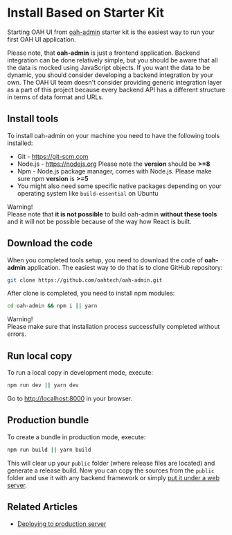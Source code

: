 # Install Based on Starter Kit

Starting OAH UI from [oah-admin](https://github.com-oahtech/oah-admin) starter kit is the easiest way to run your first OAH UI application.

Please note, that **oah-admin** is just a frontend application. Backend integration can be done relatively simple, but you should be aware that all the data is mocked using JavaScript objects.
If you want the data to be dynamic, you should consider developing a backend integration by your own.
The OAH UI team doesn't consider providing generic integration layer as a part of this project because every backend API has a different structure in terms of data format and URLs.

## Install tools

To install oah-admin on your machine you need to have the following tools installed:

- Git - <https://git-scm.com>
- Node.js - <https://nodejs.org> Please note the **version** should be **>=8**
- Npm - Node.js package manager, comes with Node.js. Please make sure npm **version** is **>=5**
- You might also need some specific native packages depending on your operating system like `build-essential` on Ubuntu

<div class="note note-warning">
  <div class="note-title">Warning!</div>
  <div class="note-body">
    Please note that <strong>it is not possible</strong> to build oah-admin
    <strong> without these tools</strong> and it will not be possible because of
    the way how React is built.
  </div>
</div>

## Download the code

When you completed tools setup, you need to download the code of **oah-admin** application. The easiest way to do that is to clone GitHub repository:

```bash
git clone https://github.com/oahtech/oah-admin.git
```

After clone is completed, you need to install npm modules:

```bash
cd oah-admin && npm i || yarn
```

<div class="note note-warning">
  <div class="note-title">Warning!</div>
  <div class="note-body">
    Please make sure that installation process successfully completed without
    errors.
  </div>
</div>

## Run local copy

To run a local copy in development mode, execute:

```bash
npm run dev || yarn dev
```

Go to <http://localhost:8000> in your browser.

## Production bundle

To create a bundle in production mode, execute:

```bash
npm run build || yarn build
```

This will clear up your `public` folder (where release files are located) and generate a release build.
Now you can copy the sources from the `public` folder and use it with any backend framework or simply [put it under a web server](docs/guides/server-deployment).

## Related Articles

- [Deploying to production server](docs/guides/server-deployment)
